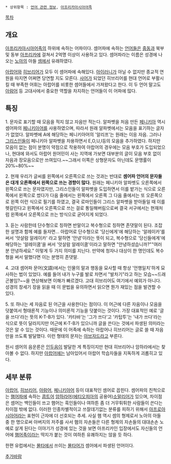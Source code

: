  * 상위항목 : [[언어 관련 정보]], [[아프리카아시아어족]]

[[목차]]

== 개요 ==
[[아프리카아시아어족]]의 하위에 속하는 어파이다. 셈어파에 속하는 [[언어]]들은 [[중동]]과 북부 및 동부 [[아프리카]]에 걸쳐서 2억명 이상이 사용하고 있다. 셈어파라는 이름은 성경에 나오는 [[노아]]의 아들 [[셈]]에서 유래하였다.

[[아랍어]]와 [[히브리어]]가 모두 이 셈어파에 속해있다. [[아이러니]]가 아닐 수 없지만 종교적 연원을 따지면 어쩌면 당연할 지도 모른다. [[사어]]가 되었던 히브리어를 현대 언어로 부활시킬 때 부족한 어휘는 아랍어를 비롯한 셈어들에서 가져왔다고 한다. 이 두 언어 말고도 [[아람어]] 등 고대사에서 중요한 역할을 차지하는 언어들이 이 어파에 많다.

== 특징 ==
1. 문자로 표기할 때 모음을 적지 않고 자음만 적는다. 알파벳을 처음 만든 [[페니키아]] 역시 셈어파의 [[페니키아]]어를 사용하였으며, 따라서 원래 알파벳에서는 모음을 표기하는 글자가 없었다. 알파벳에 A에 해당하는 페니키아어의 '알리프'는 원래는 이응 자음. 그러나 [[그리스인]]들이 페니키아 알파벳을 차용하면서 E,O,U,I등의 모음을 추가하였다. 하지만 모음이 없는 점이 분명이 약점으로 작용하여 아랍어의 경우에는 모음 부호가 도입되었으나, 현대에 와서도 아랍어 원어민이 사는 지역에 가보면 대부분의 글이 모음 부호 없이 자음과 장모음으로만 쓰여있다.~~그래서 이쪽은 상형문자도 아닌데도 문맹률이 20%~80%~~

2. 현재 우리가 글씨를 왼쪽에서 오른쪽으로 쓰는 것과는 반대로 '''셈어파 언어의 문자들은 대개 오른쪽에서 왼쪽으로 쓰는 경향이 많다.''' 원래는 페니키아 알파벳도 오른쪽에서 왼쪽으로 쓰는 문자였지만, 그리스인들이 알파벳을 도입하면서 이를 밭가는 식으로 오른쪽에서 왼쪽으로 썼다가 다음 줄에서는 왼쪽에서 오른쪽 그 다음 줄에서는 또 오른쪽으로 왼쪽 이런 식으로 필기를 하였고, 결국 로마인들이 그리스 알파벳을 받아들일 때 이를 헷갈린다고 왼쪽에서 오른쪽으로 쓰는 걸로 통일해버림으로써 결국 서구에서는 현재처럼 왼쪽에서 오른쪽으로 쓰는 방식으로 굳어지게 되었다.

3. 듣는 사람한테 단수형으로 칭하면 반말이고 복수형으로 칭하면 존댓말이 된다. 조잡한 설명과 함께 예를 들자면... 아랍어로 단수형으로 '당신에게'에 해당하는 '알레이카'를 써서 '앗살람 알레이카' 라고 말하면 '안녕'이라는 뜻이 되고, 복수형으로 '당신들에게'에 해당하는 '알레이쿰'을 써서 '앗살람 알레이쿰'이라고 말하면 "안녕하셨습니까?""여러분 안녕하세요." 이렇게 두 가지 의미를 지닌다. 만약에 청자나 대상이 한 명인데도 복수형을 써서 말했다면 이는 분명히 존댓말.

4. 고대 셈어파 문어(文語)에서는 인물의 말과 행동을 묘사할 때 항상 '언행일치'하게 묘사하는 법이 있었다. 예를 들어 내가 누구를 발로 차면서 "발차기"라고 하는 모습~~드래곤볼임?~~을 연상해보면 이해가 빠르겠다. 고대 히브리어도 여기에서 예외가 아니다. 성경의 창세기 장을 읽을 때 이 문법을 유의하면서 읽으면 뭔가 재밌는 점을 발견할 수 있다.
 
5. 또 하나는 세 자음로 된 어근을 사용한다는 점이다. 이 어근에 다른 자음이나 모음을 덧붙여서 형태론적 기능이나 의미론적 기능을 덧붙이는 것이다. 가장 대표적인 예로 '글을 쓰다'라는 뜻의 K-T-B가 있다. '카타바'는 '그가 쓰다'고 '카탑투'는 '내가 쓰다'라는 식으로 뜻이 달라지지만 어근에 K-T-B가 있으니까 글을 쓴다는 것에서 파생된 의미라는 것은 알 수 있는 것이다. 때문에 이 어족에 속하는 아랍어나 히브리어는 글로 쓸 때 자음만을 쓰도록 발달했다. 이런 형태의 문자는 [[아브자드]]라고 부른다.

원시 셈어의 음운론은 [[인두음]]이 발달한 게 특징이지만 현대 히브리어나 암하라에서는 찾아볼 수 없다. 하지만 [[아랍어]]에는 남아있어서 아랍어 학습자들을 지독하게 괴롭히고 있다.

== 세부 분류 ==
[[아랍어]], [[히브리어]], [[아람어]], [[페니키아어]] 등이 대표적인 셈어로 꼽힌다. 셈어파의 친척으로는 [[햄어파]]에 속하는 [[콥트어]] [[암하라어]]([[에티오피아]]의 공용어)[[소말리어]]가 있으며, 차이점은 셈어는 백인들이 쓰고 햄어는 흑인들이나 여하튼 좀 더 거무튀튀한 사람들이 쓴다는 차이점 밖에 없다. 이러한 인종차별적이고 쓰잘데기없는 분류를 피하기 위해서 [[아프로아시아어]]라는 표현이 근자에 더 선호되는 추세. 사실 햄 역시 셈의 형제로서 노아의 아들 중 한 명으로써 아버지의 저주를 사서 햄의 자손들은 다른 형제의 자손들의 대대손손 노예로 살게 된다는 이야기가 성경에 있는 것을 보면 아프리카인 입장에서도 자신들의 언어에 [[햄어족]]이라는 딱지가 붙는 것이 여하튼 유쾌하지는 않을 듯 하다.

한편 유럽에서는 [[몰타]]에서 쓰이는 [[몰타어]]가 셈어에서 파생된 언어이다.

[[추가바람]]
